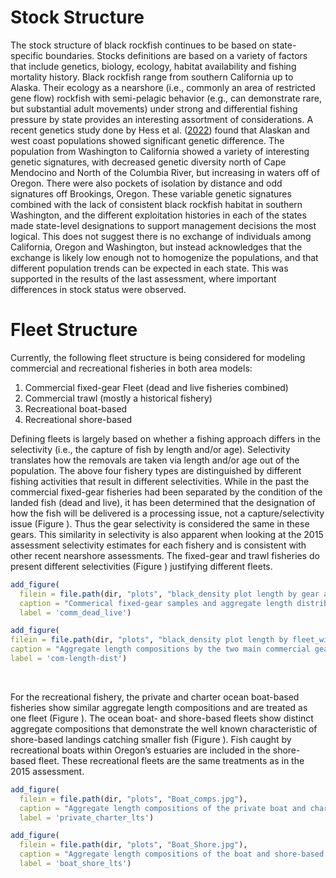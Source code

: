 # Stock Structure
The stock structure of black rockfish continues to be based on state-specific boundaries. Stocks definitions are based on a variety of factors that include genetics, biology, ecology, habitat availability and fishing mortality history. Black rockfish range from southern California up to Alaska. Their ecology as a nearshore (i.e., commonly an area of restricted gene flow) rockfish with semi-pelagic behavior (e.g., can demonstrate rare, but substantial adult movements) under strong and differential fishing pressure by state provides an interesting assortment of considerations. A recent genetics study done by Hess et al. ([2022](https://github.com/shcaba/Sebastes_melanops_WA/blob/main/References/Hess%20et%20al.%20-%202022%20-%20Comparative%20phylogeography%20of%20a%20bathymetrically%20se.pdf)) found that Alaskan and west coast populations showed significant genetic difference. The population from Washington to California showed a variety of interesting genetic signatures, with decreased genetic diversity north of Cape Mendocino and North of the Columbia River, but increasing in waters off of Oregon. There were also pockets of isolation by distance and odd signatures off Brookings, Oregon. These variable genetic signatures combined with the lack of consistent black rockfish habitat in southern Washington, and the different exploitation histories in each of the states made state-level designations to support management decisions the most logical. This does not suggest there is no exchange of individuals among California, Oregon and Washington, but instead acknowledges that the exchange is likely low enough not to homogenize the populations, and that different population trends can be expected in each state. This was supported in the results of the last assessment, where important differences in stock status were observed.  

# Fleet Structure

Currently, the following fleet structure is being considered for modeling commercial and recreational fisheries in both area models:
 
1. Commercial fixed-gear Fleet (dead and live fisheries combined)
2. Commercial trawl (mostly a historical fishery)
3. Recreational boat-based 
4. Recreational shore-based

Defining fleets is largely based on whether a fishing approach differs in the selectivity (i.e., the capture of fish by length and/or age). Selectivity translates how the removals are taken via length and/or age out of the population. The above four fishery types are distinguished by different fishing activities that result in different selectivities. While in the past the commercial fixed-gear fisheries had been separated by the condition of the landed fish (dead and live), it has been determined that the designation of how the fish will be delivered is a processing issue, not a capture/selectivity issue (Figure \ref{fig:comm_dead_live}). Thus the gear selectivity is considered the same in these gears. This similarity in selectivity is also apparent when looking at the 2015 assessment selectivity estimates for each fishery and is consistent with other recent nearshore assessments. The fixed-gear and trawl fisheries do present different selectivities (Figure \ref{fig:com-length-dist}) justifying different fleets. 


```r
add_figure(
  filein = file.path(dir, "plots", "black_density plot length by gear and condition_fixed.jpg"), 
  caption = "Commerical fixed-gear samples and aggregate length distribution by condition (A = Live; R= Dead).",
  label = 'comm_dead_live')

``` 


```r
add_figure(
filein = file.path(dir, "plots", "black_density plot length by fleet_with means.jpg"), 
caption = "Aggregate length compositions by the two main commercial gears.",
label = 'com-length-dist')

```
\

For the recreational fishery, the private and charter ocean boat-based fisheries show similar aggregate length compositions and are treated as one fleet (Figure \ref{fig:private_charter_lts}). The ocean boat- and shore-based fleets show distinct aggregate compositions that demonstrate the well known characteristic of shore-based landings catching smaller fish (Figure \ref{fig:boat_shore_lts}). Fish caught by recreational boats within Oregon's estuaries are included in the shore-based fleet. These recreational fleets are the same treatments as in the 2015 assessment.


```r
add_figure(
  filein = file.path(dir, "plots", "Boat_comps.jpg"), 
  caption = "Aggregate length compositions of the private boat and charter boat fisheries. The compositions are not notably different, thus a combined ocean boat-based fishery is used in the assessment.",
  label = 'private_charter_lts')

``` 

```r
add_figure(
  filein = file.path(dir, "plots", "Boat_Shore.jpg"), 
  caption = "Aggregate length compositions of the boat and shore-based fisheries. The compositions are notably different, thus a boat-based and shore-based fisheries are treated as separate fleets in the assessment.",
  label = 'boat_shore_lts')

``` 

